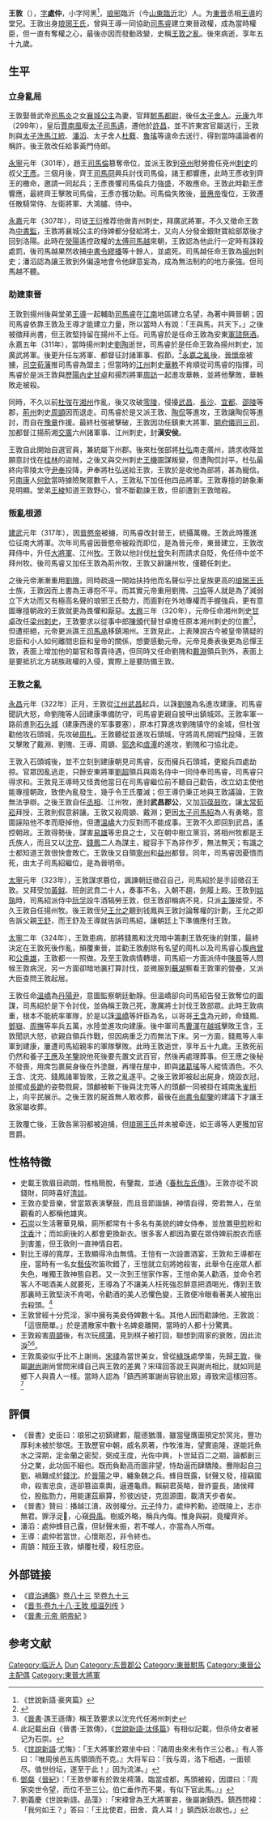{{Infobox Biography
| subject_name   = 王敦
| image_name     =
| image_size     =
| image_caption  =
| date_of_birth  = 266年
| place_of_birth = [[西晉|西晉]]
| date_of_death  = {{death year and age|324|266}}
| place_of_death = [[東晉|東晉]]
| occupation     = [[東晉|東晉]]權臣
}}

'''王敦'''（{{bd|266年||324年||catIdx=W王}}），[[表字|字]]'''處仲'''，小字阿黑<ref>《世說新語·豪爽篇》</ref>，[[琅邪|琅邪]]臨沂（今[[山東|山東]][[臨沂|臨沂]]北）人。为[[東晋|東晋]]丞相[[王導|王導]]的堂兄。王敦出身[[琅琊王氏|琅琊王氏]]，曾與王導一同協助[[司馬睿|司馬睿]]建立東晉政權，成為當時權臣，但一直有奪權之心，最後亦因而發動政變，史稱[[王敦之亂|王敦之亂]]。後來病逝，享年五十九歲。

==生平==

=== 立身亂局 ===
王敦娶晉武帝[[司馬炎|司馬炎]]之女[[襄城公主_(晉朝)|襄城公主]]為妻，官拜[[駙馬都尉|駙馬都尉]]，後任[[太子舍人|太子舍人]]。[[元康_(西晋)|元康]]九年（299年），皇后[[賈南風|賈南風]]廢[[太子|太子]][[司馬遹|司馬遹]]，遷他於[[許昌|許昌]]，並不許東宮官屬送行，王敦則與[[太子洗馬|太子洗馬]][[江統|江統]]、[[潘滔|潘滔]]、太子舍人[[杜蕤|杜蕤]]、[[魯瑤|魯瑤]]等違命去送行，得到當時議論者的稱許。後王敦改任給事黃門侍郎。

[[永宁_(西晋)|永寧]]元年（301年），趙王[[司馬倫|司馬倫]]篡奪帝位，並派王敦到[[兗州|兗州]]慰勞擔任兗州[[刺史|刺史]]的叔父[[王彥_(晉朝)|王彥]]。三個月後，齊王[[司馬冏|司馬冏]]興兵討伐司馬倫，諸王都響應，此時王彥收到齊王的檄命，邀請一同起兵；王彥畏懼司馬倫兵力強盛，不敢應命。王敦此時勸王彥響應，最終齊王擊敗司馬倫，王彥亦獲功勳。司馬倫失敗後，[[晉惠帝|晉惠帝]]復位，王敦遷任散騎常侍、左衛將軍、大鴻臚、侍中。

[[永嘉_(西晋)|永嘉]]元年（307年），司徒[[王衍_(西晉)|王衍]]推荐他做青州刺史，拜廣武將軍。不久又徵命王敦為[[中書監|中書監]]，王敦將襄城公主的侍婢都分發給將士，又向人分發金銀財寶給部眾後才回到洛陽。此時在[[滎陽|滎陽]]遙控政權的[[太傅|太傅]][[司馬越|司馬越]]來朝，王敦認為他此行一定時有誅殺處罰，後司馬越果然收捕[[中書令|中書令]][[繆播|繆播]]等十餘人，並處死。司馬越任命王敦為[[扬州_(古代)|揚州]]刺史；潘滔認為讓王敦到外偏遠地會令他肆意妄為，成為無法制約的地方豪強。但司馬越不聽。

=== 助建東晉 ===
王敦到揚州後與堂弟[[王導|王導]]一起輔助[[司馬睿|司馬睿]]在[[江南|江南]]地區建立名望，為著中興晉朝；因司馬睿依靠王敦及王導才能建立力量，所以當時人有說：「王與馬，共天下。」之後被徵拜尚書，但王敦堅持留在揚州不上任。司馬睿於是任命王敦為安東[[軍諮祭酒|軍諮祭酒]]。永嘉五年（311年），當時揚州刺史[[劉陶|劉陶]]逝世，司馬睿於是任命王敦為揚州刺史，加廣武將軍。後更升任左將軍、都督征討諸軍事、假節。<ref name="集">{{cite web | language = zh-cn | publisher = 中国国学网 | title = 集功臣与乱臣于一身的东晋宰辅——王敦（2） | url = http://www.confucianism.com.cn/html/lishi/16296274.html | author =  | date =  | accessdate =  | archive-url = https://web.archive.org/web/20160527121322/http://www.confucianism.com.cn/html/lishi/16296274.html | archive-date = 2016-05-27 | dead-url = yes }}</ref>[[永嘉之亂|永嘉之亂]]後，[[晉懷帝|晉懷帝]]被擄，[[司空|司空]][[荀藩|荀藩]]推司馬睿為盟主；但當時的[[江州|江州]]刺史[[華軼|華軼]]不肯順從司馬睿的指揮，司馬睿於是派王敦與[[歷陽|歷陽]][[內史|內史]][[甘卓|甘卓]]和揚烈將軍[[周訪|周訪]]一起進攻華軼，並將他擊敗，華軼敗走被殺。

同時，不久以前[[杜弢|杜弢]]在[[湘州|湘州]]作亂，後又攻破[[零陵|零陵]]，侵擾[[鄂州|武昌]]、[[長沙|長沙]]、[[宜都|宜都]]、[[邵陵|邵陵]]等郡，[[荊州|荊州]]刺史[[周顗|周顗]]因而退走。司馬睿於是又派王敦、[[陶侃|陶侃]]等進攻，王敦讓陶侃等進討，而自在[[豫章|豫章]]作援。最終杜弢被擊破，王敦因功任鎮東大將軍、[[開府|開府]][[儀同三司|儀同三司]]，加都督江揚荊湘[[交州|交]][[廣州_(古代)|廣]]六州諸軍事、江州刺史，封'''漢安侯'''。

王敦自此開始自選官員，兼統屬下州郡。後來杜弢部將[[杜弘|杜弘]]南走廣州，請求收降並願意討伐在[[桂林|桂林]]的盜賊，之後又與交州刺史[[王機|王機]]圖謀叛變，但遭陶侃討平。杜弘最終向零陵太守[[尹奉_(成汉)|尹奉]]投降，尹奉將杜弘送給王敦，王敦於是收他為部將，甚為寵信。另[[南康|南康]]人[[何欽|何欽]]當時據險聚眾數千人，王敦私下加任他四品將軍。王敦專擅的跡象漸見明顯。堂弟[[王棱|王棱]]知道王敦野心，曾不斷勸諫王敦，但卻遭到王敦暗殺。

=== 叛亂根源 ===
[[建武_(东晋)|建武]]元年（317年），因[[晉愍帝|晉愍帝]]被擄，司馬睿改封晉王，統攝萬機。王敦此時獲進位征南大將軍。次年司馬睿因晉愍帝被殺而即位，是為晉元帝，東晉建立，王敦改拜侍中，升任[[大將軍|大將軍]]、江州[[州牧|牧]]。王敦以他討伐[[杜曾|杜曾]]失利而請求自貶，免任侍中並不拜州牧。後司馬睿又加任王敦為荊州牧，王敦又辭讓州牧，僅聽任刺史。

之後元帝漸漸重用[[劉隗|劉隗]]，同時疏遠一開始扶持他而名聲似乎比皇族更高的[[琅琊王氏|琅琊王氏]]士族，王敦因而上書為王導抱不平。而其實元帝重用劉隗、[[刁協|刁協]]等人就是為了減弱立下大功而又有極高名聲的琅邪王氏勢力，而面對在外地專權而手握強兵，更有意圖專擅朝政的王敦就更為畏懼和厭惡。[[大兴_(东晋)|太興]]三年（320年），元帝任命湘州刺史[[甘卓|甘卓]]改任[[梁州_(曹魏)|梁州]][[刺史|刺史]]，王敦要求以從事中郎[[陳頒|陳頒]]代替甘卓擔任原本湘州刺史的位置<REF>《[[晉書|晉書]]·譙王遜傳》稱王敦要求以沈充代任湘州刺史</ref>，但遭拒絕，元帝更派譙王[[司马承_(谯王)|司馬承]]移鎮湘州。王敦見此，上表陳說古今被皇帝猜疑的忠臣和小人如何離間忠臣和皇帝的關係，想要感動元帝。元帝見奏表後更為忌憚王敦，表面上增加他的屬官和尊貴待遇，但同時又任命劉隗和[[戴淵|戴淵]]領兵到外，表面上是要抵抗北方胡族政權的入侵，實際上是要防備王敦。

=== 王敦之亂 ===
{{main|王敦之亂}}
[[永昌_(东晋)|永昌]]元年（322年）正月，王敦從[[江州|江州]][[武昌|武昌]]起兵，以誅[[劉隗|劉隗]]為名進攻建康。司馬睿聞訊大怒，命劉隗等人回建康準備防守，司馬睿更親自披甲出鎮城郊。王敦率軍一路前進到[[石头城|石头城]]（建康西邊的军事要塞），原本打算進攻劉隗镇守的金城，但杜弢勸他攻石頭城，先攻破[[周札|周札]]。王敦聽從並進攻石頭城，守將周札開城門投降，王敦又擊敗了戴淵、劉隗、王導、周顗、[[郭逸|郭逸]]和[[虞潭|虞潭]]的進攻，劉隗和刁協北走。

王敦入石頭城後，並不立刻到建康朝見司馬睿，反而擁兵石頭城，更縱兵四處劫掠。官眾因亂逃走，只餘安東將軍[[劉超|劉超]]領兵與兩名侍中一同侍奉司馬睿，司馬睿只得求和。王敦見王導時又怪責他當日在司馬睿繼位前不聽自己勸告，改立幼主使他能專擅朝政，致使內亂發生，幾乎令王氏覆滅；但王導仍秉正地與王敦議論，王敦無法爭辯。之後王敦自任[[丞相|丞相]]、江州牧，進封'''武昌郡公'''，又加[[羽葆|羽葆]][[鼓吹|鼓吹]]，讓[[太常|太常]][[荀崧|荀崧]]拜授，王敦則假意辭讓。王敦又殺周顗、戴淵；更因[[太子|太子]][[司馬紹|司馬紹]]為人有勇略，意圖誣陷他不孝而廢掉他，但遭[[溫嶠|溫嶠]]大力反對而不能成事。王敦不久即回到武昌，遙控朝政。王敦得勢後，謀害[[易雄|易雄]]等忠良之士，又在朝中樹立黨羽，將相州牧都是王氏族人，而且又以[[沈充|沈充]]、[[錢鳳|錢鳳]]二人為謀主，縱容手下為非作歹，無法無天；有識之士都知道王敦很快會敗亡。王敦後又自領[[寧州|寧州]]和[[益州|益州]]都督。同年，司馬睿因憂憤而死，由太子司馬紹繼位，是為晉明帝。

[[太宁_(东晋)|太寧]]元年（323年），王敦謀求篡位，諷諫朝廷徵召自己，司馬紹於是手詔徵召王敦。又拜受加[[黃鉞|黃鉞]]、班劍武賁二十人，奏事不名，入朝不趨，劍履上殿。王敦到[[姑孰|姑孰]]時，司馬紹派侍中[[阮孚|阮孚]]設牛酒犒勞王敦，但王敦卻稱病不見，只派[[主簿|主簿]]接受，不久王敦自任揚州牧。後王敦侄兒[[王允之|王允之]]聽到钱鳳與王敦討論奪權的計劃，王允之即告訴父親[[王舒|王舒]]，而王舒及王導就告訴司馬紹，讓朝廷上下準備應付王敦。

[[太宁_(东晋)|太寧]]二年（324年），王敦患病，部將錢鳳和沈充暗中籌劃王敦死後的對策，最終決定在王敦死後作亂，顛覆東晉，並勸王敦剷除有名望的周札以及司馬睿心腹[[冉曾|冉曾]]和[[公乘雄|公乘雄]]，王敦都一一照做。及至王敦病情轉壞，司馬紹一方面派侍中[[陳晷|陳晷]]等人問候王敦病況，另一方面卻暗地裏打算討伐，並微服到[[蕪湖|蕪湖]]察看王敦軍的營壘，又派大臣查問王敦起居。

王敦任命[[溫嶠|溫嶠]]為[[丹陽尹|丹陽尹]]，意圖監察朝廷動靜。但溫嶠卻向司馬紹告發王敦奪位的圖謀，司馬紹於是下令討伐，並偽稱王敦己死，激厲將士討伐王敦部眾。此時王敦病重，根本不能統率軍隊，於是以誅[[溫嶠|溫嶠]]等奸臣為名，以哥哥[[王含|王含]]為元帥，命錢鳳、[[鄧嶽|鄧嶽]]、[[周撫|周撫]]等率兵五萬，水陸並進攻向建康。後中軍司馬[[曹渾|曹渾]]在[[越城|越城]]擊敗王含，王敦聞訊大怒，欲親自領兵作戰，但因病重乏力而無法下床。另一方面，錢鳳等人率軍到建康，屢遭司馬紹親率的軍隊擊敗。此時王敦逝世，享年五十九歲。王敦死前仍然和養子[[王應|王應]]及[[羊鑒|羊鑒]]說他死後要先置文武百官，然後再處理葬事。但王應之後秘不發喪，用席包裹屍身後在外塗臘，再埋在屋中，即與[[諸葛瑤|諸葛瑤]]等人縱情酒色。不久王含、沈充、錢鳳諸軍皆敗，王敦之亂遂平。之後王敦即被起出屍身，燒毀衣冠，並擺成[[長跪|長跪]]的姿勢戮屍，頭顱被斬下後與沈充等人的頭顱一同被掛在城南[[朱雀桁|朱雀桁]]上，向平民展示。之後王敦的屍首無人敢收葬，最後在[[尚書令|尚書令]][[郗鑒|郗鑒]]的建議下才讓王敦家屬收葬。

王敦覆亡後，王敦各黨羽都被追捕，但[[琅琊王氏|琅琊王氏]]并未被牵连，如王導等人更獲加官晋爵。

== 性格特徵 ==
*史載王敦眉目疏朗，性格簡脫，有鑒裁，並通《[[春秋左氏傳|春秋左氏傳]]》。王敦亦從不說錢財，同時喜好[[清談|清談]]。
*王敦亦愛音樂，曾當眾表演擊鼓，而且音節諧韻，神情自得，旁若無人，在坐觀看的人都稱他雄爽。
*[[石崇|石崇]]以生活奢華見稱，廁所都常有十多名有美貌的婢女侍奉，並放置[[甲煎|甲煎]]粉和[[沈香|沈香]]汁；而如廁後的人都會更換新衣。很多客人都因為要在眾侍婢前脫衣而感到害羞，但王敦則一直神情自若。
*對比王導的寬厚，王敦顯得冷血無情。王愷有一次設置酒宴，王敦和王導都在座，當時有一名女[[藝伎|藝伎]]吹笛吹錯了，王愷就立刻將她殺害，此舉令在座眾人都失色，唯獨王敦神態自若。又一次到王愷家作客，王愷命美人勸酒，並命令若客人不喝酒美人就要死，王導為了不讓美人枉死強忍醉意把酒喝光，傳到王敦那裏時王敦堅決不肯喝，令勸酒的美人恐懼色變，王敦便冷眼看著美人被拖出去殺頭。<ref>此記載出自《晉書·王敦傳》，《[[s:世說新語/汰侈|世說新語·汰侈篇]]》有相似記載，但杀侍女者被记为石崇。</ref>
*王敦曾經十分荒淫，家中擁有美妾侍婢數十名。其他人因而勸諫他，王敦說：「這很簡單。」於是遣散家中數十名婢妾離開，當時的人都十分驚異。
*王敦殺害[[周顗|周顗]]後，有次玩[[樗蒲|樗蒲]]，見到棋子被打回，聯想到周家的衰敗，因此流淚<ref>《[[世說新語|世說新語]]·尤悔》：「王大將軍於眾坐中曰：『諸周由來未有作三公者。』有人答曰：『唯周侯邑五馬領頭而不克。』大将军曰：『我与周，洛下相遇，一面顿尽。值世纷坛，遂至于此！』因为流涕。」</ref><ref>[[鄧粲|鄧粲]]《[[晉紀|晉紀]]》：「王敦參軍有於敦坐樗蒲，臨當成都，馬頭被殺，因謂曰：『周家奕世令望，而位不至三公。伯仁垂作而不果，有似下官此馬。』」</ref>。
*王敦風姿似乎比不上謝尚。[[宋禕|宋禕]]為當世美女，曾從[[綠珠|綠珠]]處學笛，先歸[[王敦|王敦]]，後屬[[謝尚|謝尚]]謝尚曾問宋禕自己與王敦的差異？宋瑋回答說王與謝尚相比，就如同是鄉下人與貴人一樣。當時人認為「鎮西將軍謝尚容貌出眾」導致宋這樣回答。<ref>劉義慶《世說新語。品藻》:「宋褘曾為王大將軍妾，後屬謝鎮西。鎮西問褘：「我何如王？」答曰：「王比使君，田舍、貴人耳！」鎮西妖冶故也。」</ref>

== 評價 ==
*《晉書》史臣曰：琅邪之初鎮建鄴，龍德猶潛，雖當璧膺圖預定於冥兆，豐功厚利未被於黎氓。王敦歷官中朝，威名夙著，作牧淮海，望實逾隆，遂能託魚水之深期，定金蘭之密契，弼成王度，光佐中興，卜世延百二之期，論都創三分之業，此功固不細也。既而負勳高而圖非望，恃劫逼而肆驕陵。釁隙起自[[刁協|刁]][[劉隗|劉]]，禍難成於[[錢鳳|錢]][[沈充|沈]]。於[[晉陽|晉陽]]之甲，纏象魏之兵。蜂目既露，豺聲又發，擅竊國命，殺害忠良，逐卻篡盜乘輿，逼遷龜鼎。賴嗣君英略，晉祚靈長，諸侯釋位，股肱勠力，用能運茲廟算，殄彼凶徒，克固源圖，載清天步者矣。
*《晉書》贊曰：播越江濆，政弱權分。[[桓溫|元子]]恃力，處仲矜勳。迹既陵上，志亦無君。罪浮浞𧴒，心窺[[舜|舜]][[禹|禹]]。樹威外略，稱兵內侮。惟身與嗣，竟權齊斧。
*潘滔：處仲蜂目己露，但豺聲未振，若不噬人，亦當為人所噬。
*王導：處仲若當世，心懷剛忍，非令終也。
*周顗：賊臣王敦，傾覆社稷，殺枉忠臣。

==外部链接==
*《[[資治通鑑|資治通鑑]]》[http://zh.wikisource.org/wiki/%E8%B3%87%E6%B2%BB%E9%80%9A%E9%91%91/%E5%8D%B7083 卷八十三] {{Wayback|url=http://zh.wikisource.org/wiki/%E8%B3%87%E6%B2%BB%E9%80%9A%E9%91%91/%E5%8D%B7083 |date=20141205031918 }}至[http://zh.wikisource.org/wiki/%E8%B3%87%E6%B2%BB%E9%80%9A%E9%91%91/%E5%8D%B7093 卷九十三] {{Wayback|url=http://zh.wikisource.org/wiki/%E8%B3%87%E6%B2%BB%E9%80%9A%E9%91%91/%E5%8D%B7093 |date=20131020125427 }}
*《[http://zh.wikisource.org/wiki/%E6%99%89%E6%9B%B8/%E5%8D%B7098 晋书·卷九十八·王敦 桓温列传] {{Wayback|url=http://zh.wikisource.org/wiki/%E6%99%89%E6%9B%B8/%E5%8D%B7098 |date=20131014042807 }}》
*《[http://zh.wikisource.org/wiki/%E6%99%89%E6%9B%B8/%E5%8D%B7006 晉書·元帝 明帝紀] {{Wayback|url=http://zh.wikisource.org/wiki/%E6%99%89%E6%9B%B8/%E5%8D%B7006 |date=20110917003150 }}》
==参考文献==
<div class="references-small">
<references />
</div>
{{DEFAULTSORT:Wang Dun}}
[[Category:临沂人|Category:临沂人]]
[[Category:琅邪王氏|Dun]]
[[Category:东晋郡公|Category:东晋郡公]]
[[Category:東晉駙馬|Category:東晉駙馬]]
[[Category:東晉公主配偶|Category:東晉公主配偶]]
[[Category:東晉大將軍|Category:東晉大將軍]]